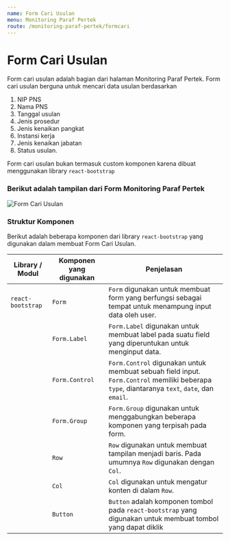 ```yaml
---
name: Form Cari Usulan
menu: Monitoring Paraf Pertek
route: /monitoring-paraf-pertek/formcari
---
```


# Form Cari Usulan

Form cari usulan adalah bagian dari halaman Monitoring Paraf Pertek. 
Form cari usulan berguna untuk mencari
data usulan berdasarkan 
1. NIP PNS 
2. Nama PNS
3. Tanggal usulan
4. Jenis prosedur
5. Jenis kenaikan pangkat
6. Instansi kerja
7. Jenis kenaikan jabatan
8. Status usulan. 

Form cari usulan bukan termasuk custom komponen karena
dibuat menggunakan library `react-bootstrap`


### Berikut adalah tampilan dari Form Monitoring Paraf Pertek
![Form Cari Usulan](../../src/img/monitoring-pp/M_FormCariUsulan.jpg)


### Struktur Komponen

Berikut adalah beberapa komponen dari library `react-bootstrap` yang
digunakan dalam membuat Form Cari Usulan.

| Library / Modul   | Komponen yang digunakan | Penjelasan                                                                                                                                   |
| ----------------- | ----------------------- | -------------------------------------------------------------------------------------------------------------------------------------------- |
| `react-bootstrap` | `Form`                  | `Form` digunakan untuk membuat form yang berfungsi sebagai tempat untuk menampung input data oleh user.                                      |
|                   | `Form.Label`            | `Form.Label` digunakan untuk membuat label pada suatu field yang diperuntukan untuk menginput data.                                          |
|                   | `Form.Control`          | `Form.Control` digunakan untuk membuat sebuah field input. `Form.Control` memiliki beberapa `type`, diantaranya `text`, `date`, dan `email`. |
|                   | `Form.Group`            | `Form.Group` digunakan untuk menggabungkan beberapa komponen yang terpisah pada form.                                                        |
|                   | `Row`                   | `Row` digunakan untuk membuat tampilan menjadi baris. Pada umumnya `Row` digunakan dengan `Col`.                                             |
|                   | `Col`                   | `Col` digunakan untuk mengatur konten di dalam `Row`.                                                                                        |
|                   | `Button`                | `Button` adalah komponen tombol pada `react-bootstrap` yang digunakan untuk membuat tombol yang dapat diklik                                 |

